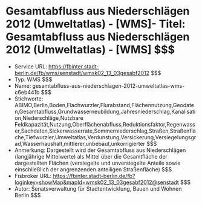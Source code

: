 # Gesamtabfluss aus Niederschlägen 2012 (Umweltatlas) - [WMS]- Titel: Gesamtabfluss aus Niederschlägen 2012 (Umweltatlas) - [WMS] $$$
- Service URL: https://fbinter.stadt-berlin.de/fb/wms/senstadt/wmsk02_13_03gesabf2012 $$$
- Typ: WMS $$$
- Name: gesamtabfluss-aus-niederschlagen-2012-umweltatlas-wms-c6eb441b $$$
- Stichworte: ABIMO,Berlin,Boden,Flachwurzler,Flurabstand,Flächennutzung,Geodaten,Gesamtabfluss,Grundwasserneubildung,Jahresniederschlag,Kanalisation,Niederschläge,Nutzbare Feldkapazität,Nutzung,Oberflächenabfluss,Reduktionsfaktor,Regenwasser,Sachdaten,Sickerwasserrate,Sommerniederschlag,Straßen,Straßenfläche,Tiefwurzler,Umweltatlas,Verdunstung,Versickerung,Versiegelungsgrad,Wasserhaushalt,mittlerer,unbebaut,unkorrigierter $$$
- Anmerkung: Dargestellt wird der Gesamtabfluss aus Niederschlägen (langjährige Mittelwerte) als Mittel über die Gesamtfläche der dargestellten Flächen (versiegelte und unversiegelte Anteile sowie einschließlich der angrenzenden anteiligen Straßenfläche) $$$
- Fisbroker URL: https://fbinter.stadt-berlin.de/fb?loginkey=showMap&mapId=wmsk02_13_03gesabf2012@senstadt $$$
- Autor: Senatsverwaltung für Stadtentwicklung, Bauen und Wohnen Berlin $$$
